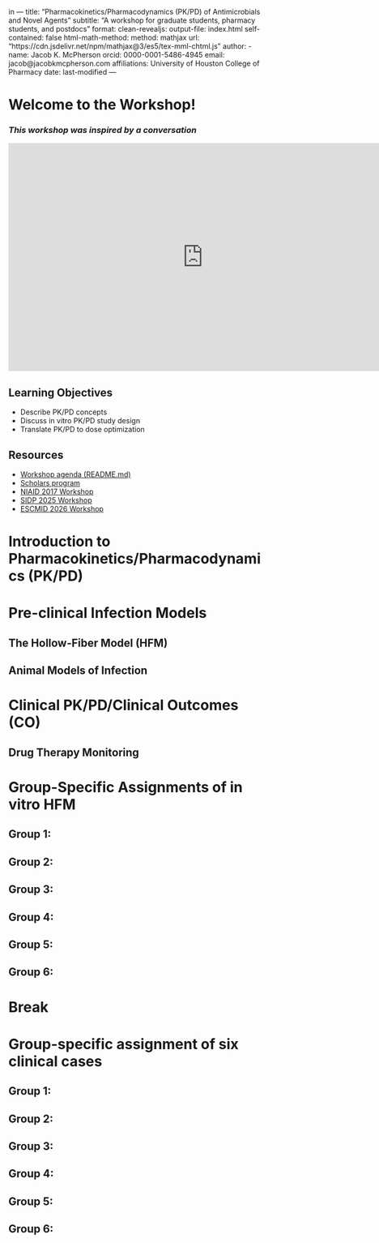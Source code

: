 in ---
title: "Pharmacokinetics/Pharmacodynamics (PK/PD) of Antimicrobials and Novel Agents"
subtitle: "A workshop for graduate students, pharmacy students, and postdocs"
format: 
  clean-revealjs:
    output-file: index.html
    self-contained: false
html-math-method:
  method: mathjax
  url: "https://cdn.jsdelivr.net/npm/mathjax@3/es5/tex-mml-chtml.js"
author:
  - name: Jacob K. McPherson
    orcid: 0000-0001-5486-4945
    email: jacob@jacobkmcpherson.com
    affiliations: University of Houston College of Pharmacy
date: last-modified
---

# Welcome to the Workshop!

### *This workshop was inspired by a conversation*

<div style="text-align: center;">
  <iframe 
    src="https://www.youtube.com/embed/3z4BItBrzbk?si=WMiGwvZnvsreN57v"
    width="800" 
    height="450" 
    style="max-width: 80vw; aspect-ratio: 16/9; border: none;"
    allowfullscreen>
  </iframe>
</div>

## Learning Objectives

- Describe PK/PD concepts  
- Discuss in vitro PK/PD study design  
- Translate PK/PD to dose optimization  

## Resources

- [Workshop agenda (README.md)](https://github.com/JacobKMcPherson/workshop_pkpd_antimicrobials/blob/main/README.md#agenda-overview)  
- [Scholars program](https://www.gulfcoastconsortia.org/home/research/antimicrobial-resistance/amr-scholars-program/)  
- [NIAID 2017 Workshop](https://amr.solutions/wp-content/uploads/99/niaid_june2017_pkpdworkshopsummary.pdf)
- [SIDP 2025 Workshop](https://sidp.org/PKPD)
- [ESCMID 2026 Workshop](https://www.escmid.org/event-detail/optimised-dosing-of-antibiotics-understanding-pkpd-clinical-breakpoints-and-therapeutic-drug-monitoring-2026/)


# Introduction to Pharmacokinetics/Pharmacodynamics (PK/PD)



# Pre-clinical Infection Models



## The Hollow-Fiber Model (HFM)



## Animal Models of Infection



# Clinical PK/PD/Clinical Outcomes (CO)



## Drug Therapy Monitoring



# Group-Specific Assignments of in vitro HFM

## Group 1: 



## Group 2: 



## Group 3: 



## Group 4: 



## Group 5: 



## Group 6: 



# Break



# Group-specific assignment of six clinical cases



## Group 1: 



## Group 2: 



## Group 3: 



## Group 4: 



## Group 5: 



## Group 6: 



